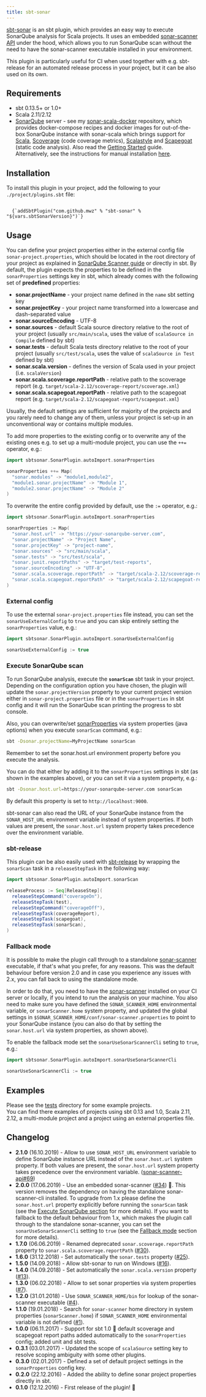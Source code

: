 ```yaml
---
title: sbt-sonar
---
```



[sbt-sonar](https://github.com/mwz/sbt-sonar) is an sbt plugin, which provides
an easy way to execute SonarQube analysis for Scala projects. It uses an
embedded [sonar-scanner API](https://github.com/SonarSource/sonar-scanner-api)
under the hood, which allows you to run SonarQube scan without the need to have
the sonar-scanner executable installed in your environment.

<div className="alert alert--info" role="alert">
  This plugin is particularly useful for CI when used together with e.g.
  sbt-release for an automated release process in your project, but it can be
  also used on its own.
</div>

## Requirements

- sbt 0.13.5+ or 1.0+
- Scala 2.11/2.12
- [SonarQube](https://www.sonarqube.org/downloads) server - see my
  [sonar-scala-docker](https://github.com/mwz/sonar-scala-docker) repository,
  which provides docker-compose recipes and docker images for out-of-the-box
  SonarQube instance with sonar-scala which brings support for
  [Scala](http://www.scala-lang.org),
  [Scoverage](https://github.com/scoverage/scalac-scoverage-plugin) (code
  coverage metrics), [Scalastyle](https://scalastyle.beautiful-scala.com) and
  [Scapegoat](https://github.com/sksamuel/scapegoat) (static code analysis).
  Also read the [Getting Started](getting-started.mdx) guide.  
  Alternatively, see the instructions for manual installation
  [here](https://docs.sonarqube.org/latest/setup/get-started-2-minutes).

## Installation

To install this plugin in your project, add the following to your
`./project/plugins.sbt` file:

<code className="language-scala">
  {`addSbtPlugin("com.github.mwz" % "sbt-sonar" % "${vars.sbtSonarVersion}")`}
</code>

## Usage

You can define your project properties either in the external config file
`sonar-project.properties`, which should be located in the root directory of
your project as explained in
[SonarQube Scanner guide](https://docs.sonarqube.org/latest/analysis/scan/sonarscanner)
or directly in sbt. By default, the plugin expects the properties to be defined
in the `sonarProperties` settings key in sbt, which already comes with the
following set of **predefined** properties:

- **sonar.projectName** - your project name defined in the `name` sbt setting
  key
- **sonar.projectKey** - your project name transformed into a lowercase and
  dash-separated value
- **sonar.sourceEncoding** - UTF-8
- **sonar.sources** - default Scala source directory relative to the root of
  your project (usually `src/main/scala`, uses the value of
  `scalaSource in Compile` defined by sbt)
- **sonar.tests** - default Scala tests directory relative to the root of your
  project (usually `src/test/scala`, uses the value of `scalaSource in Test`
  defined by sbt)
- **sonar.scala.version** - defines the version of Scala used in your project
  (i.e. `scalaVersion`)
- **sonar.scala.scoverage.reportPath** - relative path to the scoverage report
  (e.g. `target/scala-2.12/scoverage-report/scoverage.xml`)
- **sonar.scala.scapegoat.reportPath** - relative path to the scapegoat report
  (e.g. `target/scala-2.12/scapegoat-report/scapegoat.xml`)

Usually, the default settings are sufficient for majority of the projects and
you rarely need to change any of them, unless your project is set-up in an
unconventional way or contains multiple modules.

To add more properties to the existing config or to overwrite any of the
existing ones e.g. to set up a multi-module project, you can use the `++=`
operator, e.g.:

```scala
import sbtsonar.SonarPlugin.autoImport.sonarProperties

sonarProperties ++= Map(
  "sonar.modules" -> "module1,module2",
  "module1.sonar.projectName" -> "Module 1",
  "module2.sonar.projectName" -> "Module 2"
)
```

To overwrite the entire config provided by default, use the `:=` operator, e.g.:

```scala
import sbtsonar.SonarPlugin.autoImport.sonarProperties

sonarProperties := Map(
  "sonar.host.url" -> "https://your-sonarqube-server.com",
  "sonar.projectName" -> "Project Name",
  "sonar.projectKey" -> "project-name",
  "sonar.sources" -> "src/main/scala",
  "sonar.tests" -> "src/test/scala",
  "sonar.junit.reportPaths" -> "target/test-reports",
  "sonar.sourceEncoding" -> "UTF-8",
  "sonar.scala.scoverage.reportPath" -> "target/scala-2.12/scoverage-report/scoverage.xml",
  "sonar.scala.scapegoat.reportPath" -> "target/scala-2.12/scapegoat-report/scapegoat.xml"
)
```

### External config

To use the external `sonar-project.properties` file instead, you can set the
`sonarUseExternalConfig` to `true` and you can skip entirely setting the
`sonarProperties` value, e.g.:

```scala
import sbtsonar.SonarPlugin.autoImport.sonarUseExternalConfig

sonarUseExternalConfig := true
```

### Execute SonarQube scan

To run SonarQube analysis, execute the **`sonarScan`** sbt task in your project.
Depending on the configuration option you have chosen, the plugin will update
the `sonar.projectVersion` property to your current project version either in
`sonar-project.properties` file or in the `sonarProperties` in sbt config and it
will run the SonarQube scan printing the progress to sbt console.

Also, you can overwrite/set
[sonarProperties](https://docs.sonarqube.org/display/SONAR/Analysis+Parameters)
via system properties (java options) when you execute `sonarScan` command, e.g.:

```bash
sbt -Dsonar.projectName=MyProjectName sonarScan
```

<div className="alert alert--warning" role="alert">
  Remember to set the <inlineCode>sonar.host.url</inlineCode> environment
  property before you execute the analysis.
</div>

You can do that either by adding it to the `sonarProperties` settings in sbt (as
shown in the examples above), or you can set it via a system property, e.g.:

```bash
sbt -Dsonar.host.url=https://your-sonarqube-server.com sonarScan
```

By default this property is set to `http://localhost:9000`.

sbt-sonar can also read the URL of your SonarQube instance from the
`SONAR_HOST_URL` environment variable instead of system properties. If both
values are present, the `sonar.host.url` system property takes precedence over
the environment variable.

### sbt-release

This plugin can be also easily used with
[sbt-release](https://github.com/sbt/sbt-release) by wrapping the `sonarScan`
task in a `releaseStepTask` in the following way:

```scala {9}
import sbtsonar.SonarPlugin.autoImport.sonarScan

releaseProcess := Seq[ReleaseStep](
  releaseStepCommand("coverageOn"),
  releaseStepTask(test),
  releaseStepCommand("coverageOff"),
  releaseStepTask(coverageReport),
  releaseStepTask(scapegoat),
  releaseStepTask(sonarScan),
)
```

### Fallback mode

It is possible to make the plugin call through to a standalone
[sonar-scanner](https://docs.sonarqube.org/latest/analysis/scan/sonarscanner)
executable, if that's what you prefer, for any reasons. This was the default
behaviour before version 2.0 and in case you experience any issues with 2.x, you
can fall back to using the standalone mode.

In order to do that, you need to have the
[sonar-scanner](https://docs.sonarqube.org/latest/analysis/scan/sonarscanner)
installed on your CI server or locally, if you intend to run the analysis on
your machine. You also need to make sure you have defined the
`SONAR_SCANNER_HOME` environmental variable, or `sonarScanner.home` system
property, and updated the global settings in
`$SONAR_SCANNER_HOME/conf/sonar-scanner.properties` to point to your SonarQube
instance (you can also do that by setting the `sonar.host.url` via system
properties, as shown above).

To enable the fallback mode set the `sonarUseSonarScannerCli` seting to `true`,
e.g.:

```scala
import sbtsonar.SonarPlugin.autoImport.sonarUseSonarScannerCli

sonarUseSonarScannerCli := true
```

## Examples

Please see the
[tests](https://github.com/mwz/sbt-sonar/tree/master/src/sbt-test/sbt-sonar)
directory for some example projects.  
You can find there examples of projects using sbt 0.13 and 1.0, Scala 2.11,
2.12, a multi-module project and a project using an external properties file.

## Changelog

- **2.1.0** (16.10.2019) - Allow to use `SONAR_HOST_URL` environment variable to
  define SonarQube instance URL instead of the `sonar.host.url` system property.
  If both values are present, the `sonar.host.url` system property takes
  precedence over the environment variable.
  ([sonar-scanner-api#69](https://github.com/SonarSource/sonar-scanner-api/pull/69))
- **2.0.0** (17.06.2019) - Use an embedded sonar-scanner
  ([#34](https://github.com/mwz/sbt-sonar/pull/34)) :confetti_ball:. This
  version removes the dependency on having the standalone sonar-scanner-cli
  installed. To upgrade from 1.x please define the `sonar.host.url` property
  explicitly before running the `sonarScan` task (see the
  [Execute SonarQube section](#execute-sonarqube-scan) for more details). If you
  want to fallback to the default behaviour from 1.x, which makes the plugin
  call through to the standalone sonar-scanner, you can set the
  `sonarUseSonarScannerCli` setting to `true` (see the
  [Fallback mode](#fallback-mode) section for more details).
- **1.7.0** (06.06.2019) - Renamed deprecated `sonar.scoverage.reportPath`
  property to `sonar.scala.scoverage.reportPath`
  ([#30](https://github.com/mwz/sbt-sonar/pull/30)).
- **1.6.0** (31.12.2018) - Set automatically the `sonar.tests` property
  ([#25](https://github.com/mwz/sbt-sonar/issues/25)).
- **1.5.0** (14.09.2018) - Allow sbt-sonar to run on Windows
  ([#16](https://github.com/mwz/sbt-sonar/issues/16)).
- **1.4.0** (14.09.2018) - Set automatically the `sonar.scala.version` property
  ([#13](https://github.com/mwz/sbt-sonar/issues/13)).
- **1.3.0** (06.02.2018) - Allow to set sonar properties via system properties
  ([#7](https://github.com/mwz/sbt-sonar/issues/7)).
- **1.2.0** (31.01.2018) - Use `SONAR_SCANNER_HOME/bin` for lookup of the
  sonar-scanner executable ([#4](https://github.com/mwz/sbt-sonar/issues/4)).
- **1.1.0** (19.01.2018) - Search for `sonar-scanner` home directory in system
  properties (`sonarScanner.home`) if `SONAR_SCANNER_HOME` environmental
  variable is not defined ([#1](https://github.com/mwz/sbt-sonar/issues/1)).
- **1.0.0** (06.11.2017) - Support for sbt 1.0 :muscle: default scoverage and
  scapegoat report paths added automatically to the `sonarProperties` config;
  added unit and sbt tests.
- **0.3.1** (03.01.2017) - Updated the scope of `scalaSource` setting key to
  resolve scoping ambiguity with some other plugins.
- **0.3.0** (02.01.2017) - Defined a set of default project settings in the
  `sonarProperties` config key.
- **0.2.0** (22.12.2016) - Added the ability to define sonar project properties
  directly in sbt.
- **0.1.0** (12.12.2016) - First release of the plugin! :tada:
